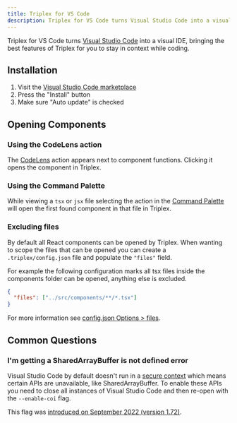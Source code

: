 ```yaml
---
title: Triplex for VS Code
description: Triplex for VS Code turns Visual Studio Code into a visual IDE.
---
```


Triplex for VS Code turns [Visual Studio Code](https://code.visualstudio.com/) into a visual IDE, bringing the best features of Triplex for you to stay in context while coding.

## Installation

1. Visit the [Visual Studio Code marketplace](https://marketplace.visualstudio.com/items?itemName=trytriplex.triplex-vsce)
2. Press the "Install" button
3. Make sure "Auto update" is checked

## Opening Components

### Using the CodeLens action

The <ActionLink name="Open in Triplex" href="/docs" /> [CodeLens](https://code.visualstudio.com/blogs/2017/02/12/code-lens-roundup) action appears next to component functions. Clicking it opens the component in Triplex.

### Using the Command Palette

While viewing a `tsx` or `jsx` file selecting the <ActionLink name="Triplex: Open File" href="/docs" /> action in the [Command Palette](https://code.visualstudio.com/docs/getstarted/userinterface#_command-palette) will open the first found component in that file in Triplex.

### Excluding files

By default all React components can be opened by Triplex. When wanting to scope the files that can be opened you can create a `.triplex/config.json` file and populate the `"files"` field.

For example the following configuration marks all tsx files inside the components folder can be opened, anything else is excluded.

```json filename=".triplex/config.json"
{
  "files": ["../src/components/**/*.tsx"]
}
```

For more information see [config.json Options > files](/docs/api-reference/config-options/files).

## Common Questions

### I'm getting a SharedArrayBuffer is not defined error

Visual Studio Code by default doesn't run in a [secure context](https://developer.mozilla.org/en-US/docs/Web/Security/Secure_Contexts) which means certain APIs are unavailable, like SharedArrayBuffer. To enable these APIs you need to close all instances of Visual Studio Code and then re-open with the `--enable-coi` flag.

This flag was [introduced on September 2022 (version 1.72)](https://code.visualstudio.com/updates/v1_72#_towards-cross-origin-isolation).
